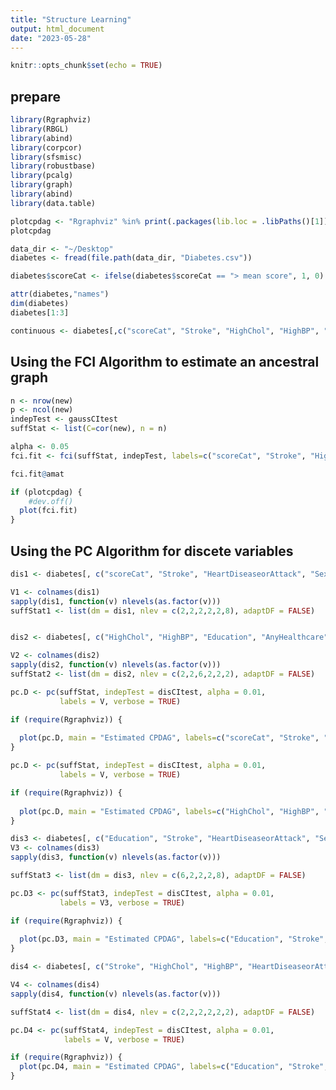 ```yaml
---
title: "Structure Learning"
output: html_document
date: "2023-05-28"
---
```


```r
knitr::opts_chunk$set(echo = TRUE)
```


## prepare

```r
library(Rgraphviz)
library(RBGL)
library(abind)
library(corpcor)
library(sfsmisc)
library(robustbase)
library(pcalg)
library(graph)
library(abind)
library(data.table)

plotcpdag <- "Rgraphviz" %in% print(.packages(lib.loc = .libPaths()[1])) 
plotcpdag 
```


```r
data_dir <- "~/Desktop"
diabetes <- fread(file.path(data_dir, "Diabetes.csv"))
```


```r
diabetes$scoreCat <- ifelse(diabetes$scoreCat == "> mean score", 1, 0)

attr(diabetes,"names")
dim(diabetes)
diabetes[1:3]
```


```r
continuous <- diabetes[,c("scoreCat", "Stroke", "HighChol", "HighBP", "BMI", "HeartDiseaseorAttack", "Education", "AnyHealthcare", "Income", "Sex", "Age", "Diabetes_binary")]
```


## Using the FCI Algorithm to estimate an ancestral graph

```r
n <- nrow(new)
p <- ncol(new)
indepTest <- gaussCItest
suffStat <- list(C=cor(new), n = n)

alpha <- 0.05
fci.fit <- fci(suffStat, indepTest, labels=c("scoreCat", "Stroke", "HighChol", "HighBP", "BMI", "HeartDiseaseorAttack", "Education", "AnyHealthcare", "Income", "Sex", "Age", "Diabetes_binary"), alpha = alpha, verbose = TRUE)

fci.fit@amat

if (plotcpdag) {
	#dev.off()
  plot(fci.fit)
}
```


## Using the PC Algorithm for discete variables

```r
dis1 <- diabetes[, c("scoreCat", "Stroke", "HeartDiseaseorAttack", "Sex", "Diabetes_binary", "Income")]

V1 <- colnames(dis1)
sapply(dis1, function(v) nlevels(as.factor(v)))
suffStat1 <- list(dm = dis1, nlev = c(2,2,2,2,2,8), adaptDF = FALSE)


dis2 <- diabetes[, c("HighChol", "HighBP", "Education", "AnyHealthcare", "Diabetes_binary", "scoreCat")]

V2 <- colnames(dis2)
sapply(dis2, function(v) nlevels(as.factor(v)))
suffStat2 <- list(dm = dis2, nlev = c(2,2,6,2,2,2), adaptDF = FALSE)
```


```r
pc.D <- pc(suffStat, indepTest = disCItest, alpha = 0.01, 
           labels = V, verbose = TRUE)
```

```r
if (require(Rgraphviz)) {
  
  plot(pc.D, main = "Estimated CPDAG", labels=c("scoreCat", "Stroke", "HeartDiseaseorAttack", "Sex", "Diabetes_binary", "Income"))
}
```


```r
pc.D <- pc(suffStat, indepTest = disCItest, alpha = 0.01, 
           labels = V, verbose = TRUE)
```


```r
if (require(Rgraphviz)) {
  
  plot(pc.D, main = "Estimated CPDAG", labels=c("HighChol", "HighBP", "Education", "AnyHealthcare", "Diabetes_binary", "scoreCat"))
}
```


```r
dis3 <- diabetes[, c("Education", "Stroke", "HeartDiseaseorAttack", "Sex", "Income")]
V3 <- colnames(dis3)
sapply(dis3, function(v) nlevels(as.factor(v)))

suffStat3 <- list(dm = dis3, nlev = c(6,2,2,2,8), adaptDF = FALSE)
```


```r
pc.D3 <- pc(suffStat3, indepTest = disCItest, alpha = 0.01, 
           labels = V3, verbose = TRUE)
```


```r
if (require(Rgraphviz)) {
  
  plot(pc.D3, main = "Estimated CPDAG", labels=c("Education", "Stroke", "HeartDiseaseorAttack", "Sex", "Income"))
}
```



```r
dis4 <- diabetes[, c("Stroke", "HighChol", "HighBP", "HeartDiseaseorAttack", "AnyHealthcare", "Sex")]

V4 <- colnames(dis4)
sapply(dis4, function(v) nlevels(as.factor(v)))

suffStat4 <- list(dm = dis4, nlev = c(2,2,2,2,2,2), adaptDF = FALSE)
```


```r
pc.D4 <- pc(suffStat4, indepTest = disCItest, alpha = 0.01, 
            labels = V, verbose = TRUE)
```


```r
if (require(Rgraphviz)) {
  plot(pc.D4, main = "Estimated CPDAG", labels=c("Education", "Stroke", "HeartDiseaseorAttack", "Sex", "Income"))
}
```




